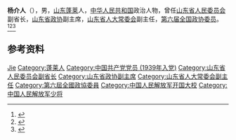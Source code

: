 '''杨介人'''（{{bd|1909年||1999年}}），男，[[山东|山东]][[蓬莱市|蓬莱]]人，[[中华人民共和国|中华人民共和国]]政治人物，曾任[[山东省人民委员会|山东省人民委员会]]副省长，[[山东省政协|山东省政协]]副主席，[[山东省人大常委会|山东省人大常委会]]副主任，[[第六届全国政协委员|第六届全国政协委员]]。<ref>{{Cite book|title=中华人民共和国职官志|author=何虎生, 李耀东, 向常福主编|publisher=中国社会出版社|year=2003|isbn=9787800883934|location=北京|pages=}}</ref><ref>{{Cite book|title=中国抗日战争人物大词典|author=刘景泉主编; 沈久泉, 王凯捷, 李卓副主编|publisher=天津大学出版社|year=1999|isbn=|location=|pages=}}</ref><ref>{{Cite book|title=历届全国政协委员人名辞典|author=|publisher=中国国际广播出版社|year=1996|isbn=9787507813746|location=北京|pages=286}}</ref>

== 参考资料 ==
{{reflist}}

{{中国政治人物小作品}}

{{Authority control}}
{{DEFAULTSORT:Yang jieren}}
[[Category:杨姓|Jie]]
[[Category:蓬莱人|Category:蓬莱人]]
[[Category:中国共产党党员_(1939年入党)|Category:中国共产党党员 (1939年入党)]]
[[Category:山东省人民委员会副省长|Category:山东省人民委员会副省长]]
[[Category:山东省政协副主席|Category:山东省政协副主席]]
[[Category:山东省人大常委会副主任|Category:山东省人大常委会副主任]]
[[Category:第六屆全國政協委員|Category:第六屆全國政協委員]]
[[Category:中国人民解放军开国大校|Category:中国人民解放军开国大校]]
[[Category:中国人民解放军少将|Category:中国人民解放军少将]]